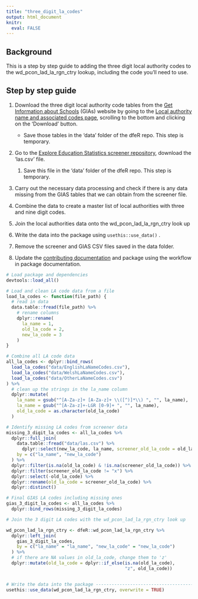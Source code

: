 ```yaml
---
title: "three_digit_la_codes"
output: html_document
knitr: 
  eval: FALSE
---
```


## Background

This is a step by step guide to adding the three digit local authority codes to the wd_pcon_lad_la_rgn_ctry lookup, including the code you'll need to use.

## Step by step guide


1.  Download the three digit local authority code tables from the [Get Information about Schools](https://get-information-schools.service.gov.uk/) (GIAs) website by going to the [Local authority name and associated codes page](https://get-information-schools.service.gov.uk/Guidance/LaNameCodes), scrolling to the bottom and clicking on the 'Download' button.

    -   Save those tables in the 'data' folder of the dfeR repo. This step is temporary.

2.  Go to the [Explore Education Statistics screener repository](https://github.com/dfe-analytical-services/dfe-published-data-qa/blob/main/data/las.csv), download the 'las.csv' file.

    1.  Save this file in the 'data' folder of the dfeR repo. This step is temporary.

3.  Carry out the necessary data processing and check if there is any data missing from the GIAS tables that we can obtain from the screener file.

4.  Combine the data to create a master list of local authorities with three and nine digit codes.

5.  Join the local authorities data onto the wd_pcon_lad_la_rgn_ctry look up

6.  Write the data into the package using `usethis::use_data()` .

7.  Remove the screener and GIAS CSV files saved in the data folder.

8.  Update the [contributing documentation](https://dfe-analytical-services.github.io/dfeR/CONTRIBUTING.html) and package using the workflow in package documentation.

```r
# Load package and dependencies
devtools::load_all()

# Load and clean LA code data from a file
load_la_codes <- function(file_path) {
  # read in data
  data.table::fread(file_path) %>%
    # rename columns
    dplyr::rename(
      la_name = 1,
      old_la_code = 2,
      new_la_code = 3
    )
}

# Combine all LA code data
all_la_codes <- dplyr::bind_rows(
  load_la_codes("data/EnglishLaNameCodes.csv"),
  load_la_codes("data/WelshLaNameCodes.csv"),
  load_la_codes("data/OtherLaNameCodes.csv")
) %>%
  # clean up the strings in the la_name column
  dplyr::mutate(
    la_name = gsub("^[A-Za-z]+ [A-Za-z]+ \\([^)]*\\) ", "", la_name),
    la_name = gsub("^[A-Za-z]+-LGR [0-9]+ ", "", la_name),
    old_la_code = as.character(old_la_code)
  )

# Identify missing LA codes from screener data
missing_3_digit_la_codes <- all_la_codes %>%
  dplyr::full_join(
    data.table::fread("data/las.csv") %>%
      dplyr::select(new_la_code, la_name, screener_old_la_code = old_la_code),
    by = c("la_name", "new_la_code")
  ) %>%
  dplyr::filter(is.na(old_la_code) & !is.na(screener_old_la_code)) %>%
  dplyr::filter(screener_old_la_code != "x") %>%
  dplyr::select(-old_la_code) %>%
  dplyr::rename(old_la_code = screener_old_la_code) %>%
  dplyr::distinct()

# Final GIAS LA codes including missing ones
gias_3_digit_la_codes <- all_la_codes %>%
  dplyr::bind_rows(missing_3_digit_la_codes)

# Join the 3 digit LA codes with the wd_pcon_lad_la_rgn_ctry look up

wd_pcon_lad_la_rgn_ctry <- dfeR::wd_pcon_lad_la_rgn_ctry %>%
  dplyr::left_join(
    gias_3_digit_la_codes,
    by = c("la_name" = "la_name", "new_la_code" = "new_la_code")
  ) %>%
  # if there are NA values in old_la_code, change them to 'z'
  dplyr::mutate(old_la_code = dplyr::if_else(is.na(old_la_code),
                                             "z", old_la_code))


# Write the data into the package ---------------------------------------------
usethis::use_data(wd_pcon_lad_la_rgn_ctry, overwrite = TRUE)
```
